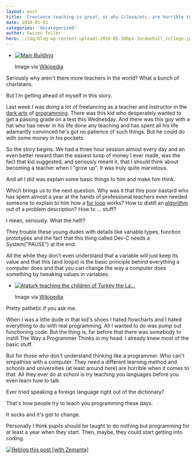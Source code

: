 ```yaml
---
layout: post
title: 'Freelance teaching is great, or why C/Java/etc. are horrible teaching tools'
date: 2010-05-03
categories: 'Uncategorized'
author: Swizec Teller
hero: ./img/blog-wp-content-uploads-2010-05-300px-Jordanhill_college.jpg
---
```

- [![Main Building](./img/blog-wp-content-uploads-2010-05-300px-Jordanhill_college.jpg "Main Building")](http://commons.wikipedia.org/wiki/Image:Jordanhill_college.jpg)

  Image via [Wikipedia](http://commons.wikipedia.org/wiki/Image:Jordanhill_college.jpg)

Seriously why aren't there more teachers in the world? What a bunch of charlatans.



But I'm getting ahead of myself in this story.



Last week I was doing a lot of freelancing as a teacher and instructor in the [dark arts](http://en.wikipedia.org/wiki/Magic_in_Harry_Potter "Magic in Harry Potter") of [programming](http://en.wikipedia.org/wiki/Computer_programming "Computer programming"). There was this kid who desperately wanted to get a passing grade on a test this Wednesday. And there was this guy with a hat who has never in his life done any teaching and has spent all his life adamantly convinced he's got no patience of such things. But he could do with some money in his pockets.



So the story begins. We had a three hour session almost every day and an even better reward than the easiest lump of money I ever made, was the fact that kid suggested, and seriously meant it, that I should think about becoming a teacher when I "grow up". It was truly quite marvelous.



And all I did was explain some basic things to him and make him think.



Which brings us to the next question. Why was it that this poor bastard who has spent almost a year at the hands of professional teachers even needed someone to explain to him how a [for loop](http://en.wikipedia.org/wiki/For_loop "For loop") works? How to distill an [algorithm](http://en.wikipedia.org/wiki/Algorithm "Algorithm") out of a problem description? How to ... stuff?



I mean, seriously. What the hell!?



They trouble these young dudes with details like variable types, function prototypes and the fact that this thing called Dev-C needs a System("PAUSE") at the end.



All the while they don't even understand that a variable will just keep its value and that this (and loops) is the basic principle behind everything a computer does and that you can change the way a computer does something by tweaking values in variables.



- [![Ataturk teaching the children of Turkey the La...](./img/blog-wp-content-uploads-2010-05-300px-Ataturkstatue.jpg "Ataturk teaching the children of Turkey the La...")](http://commons.wikipedia.org/wiki/Image:Ataturkstatue.jpg)

  Image via [Wikipedia](http://commons.wikipedia.org/wiki/Image:Ataturkstatue.jpg)



Pretty pathetic if you ask me.



When I was a little dude in that kid's shoes I hated flowcharts and I hated everything to do with real programming. All I wanted to do was pump out functioning code. But the thing is, far before that there was somebody to instill The Way a Programmer Thinks in my head. I already knew most of the basic stuff.



But for those who don't understand thinking like a programmer. Who can't empathise with a computer. They need a different learning method and schools and universities (at least around here) are horrible when it comes to that. All they ever do at school is try teaching you languages before you even learn how to talk.



Ever tried speaking a foreign language right out of the dictionary?



That's how people try to teach you programming these days.



It sucks and it's got to change.



Personally I think pupils should be taught to do nothing but programming for at least a year when they start. Then, maybe, they could start getting into coding.



[![Reblog this post \[with Zemanta\]](http://img.zemanta.com/reblog_e.png?x-id=f7e63a2f-e5c1-42f3-acc6-9af9df602967)](http://reblog.zemanta.com/zemified/f7e63a2f-e5c1-42f3-acc6-9af9df602967/ "Reblog this post \[with Zemanta]")